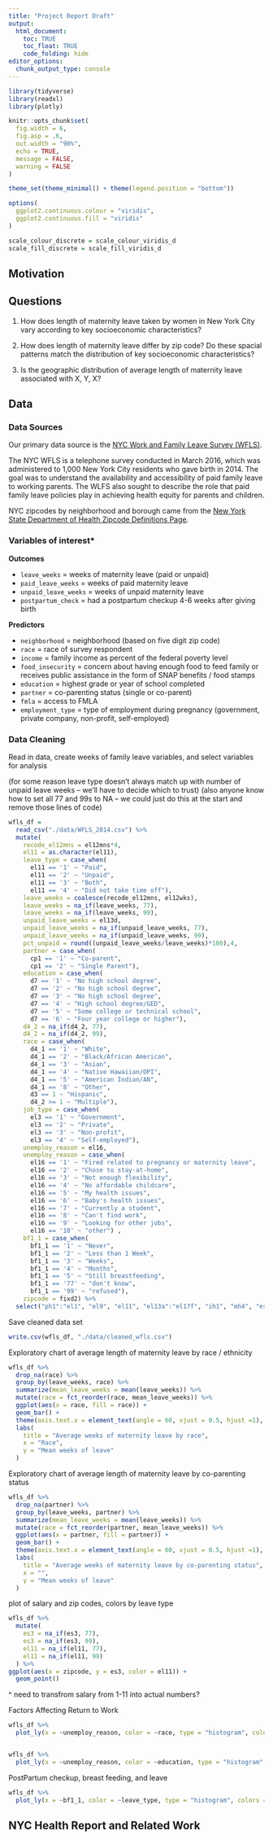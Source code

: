 ```yaml
---
title: "Project Report Draft"
output: 
  html_document:
    toc: TRUE
    toc_float: TRUE
    code_folding: hide
editor_options: 
  chunk_output_type: console
---
```


```r
library(tidyverse)
library(readxl)
library(plotly)

knitr::opts_chunk$set(
  fig.width = 6,
  fig.asp = .6,
  out.width = "90%", 
  echo = TRUE,
  message = FALSE,
  warning = FALSE
)

theme_set(theme_minimal() + theme(legend.position = "bottom"))

options(
  ggplot2.continuous.colour = "viridis",
  ggplot2.continuous.fill = "viridis"
)

scale_colour_discrete = scale_colour_viridis_d
scale_fill_discrete = scale_fill_viridis_d
```

<style type="text/css">

h1.title {
  text-align: center;
}

</style>

## Motivation


## Questions

1. How does length of maternity leave taken by women in New York City vary according to key socioeconomic characteristics?

2. How does length of maternity leave differ by zip code? Do these spacial patterns match the distribution of key socioeconomic characteristics?

3. Is the geographic distribution of average length of maternity leave associated with X, Y, X?

## Data 

### **Data Sources**

Our primary data source is the [NYC Work and Family Leave Survey (WFLS)](https://data.cityofnewyork.us/Health/New-York-City-Work-and-Family-Leave-Survey-WFLS-20/grnn-mvqe).

The NYC WFLS is a telephone survey conducted in March 2016, which was administered to 1,000 New York City residents who gave birth in 2014. The goal was to understand the availability and accessibility of paid family leave to working parents. The WLFS also sought to describe the role that paid family leave policies play in achieving health equity for parents and children.

NYC zipcodes by neighborhood and borough came from the [New York State Department of Health Zipcode Definitions Page](https://www.health.ny.gov/statistics/cancer/registry/appendix/neighborhoods.htm).

### **Variables of interest***

**Outcomes**

 * `leave_weeks` = weeks of maternity leave (paid or unpaid)
 * `paid_leave_weeks` = weeks of paid maternity leave 
 * `unpaid_leave_weeks` = weeks of unpaid maternity leave
 * `postpartum_check` = had a postpartum checkup 4-6 weeks after giving birth
 
**Predictors**

 * `neighborhood` = neighborhood (based on five digit zip code)
 * `race` = race of survey respondent
 * `income` = family income as percent of the federal poverty level
 * `food_insecurity` = concern about having enough food to feed family or receives public assistance in the form of SNAP benefits / food stamps
 * `education` = highest grade or year of school completed
 * `partner` = co-parenting status (single or co-parent)
 * `fmla` = access to FMLA
 * `employment_type` = type of employment during pregnancy (government, private company, non-profit, self-employed)

### **Data Cleaning**

Read in data, create weeks of family leave variables, and select variables for analysis

(for some reason leave type doesn't always match up with number of unpaid leave weeks -- we'll have to decide which to trust)
(also anyone know how to set all 77 and 99s to NA -- we could just do this at the start and remove those lines of code)

```r
wfls_df = 
  read_csv("./data/WFLS_2014.csv") %>% 
  mutate(
    recode_el12mns = el12mns*4,
    el11 = as.character(el11),
    leave_type = case_when(
      el11 == '1' ~ "Paid",
      el11 == '2' ~ "Unpaid",
      el11 == '3' ~ "Both",
      el11 == '4' ~ "Did not take time off"),
    leave_weeks = coalesce(recode_el12mns, el12wks),
    leave_weeks = na_if(leave_weeks, 77),
    leave_weeks = na_if(leave_weeks, 99),
    unpaid_leave_weeks = el13d,
    unpaid_leave_weeks = na_if(unpaid_leave_weeks, 77),
    unpaid_leave_weeks = na_if(unpaid_leave_weeks, 99),
    pct_unpaid = round((unpaid_leave_weeks/leave_weeks)*100),4,
    partner = case_when(
      cp1 == '1' ~ "Co-parent",
      cp1 == '2' ~ "Single Parent"),
    education = case_when(
      d7 == '1' ~ "No high school degree",
      d7 == '2' ~ "No high school degree",
      d7 == '3' ~ "No high school degree",
      d7 == '4' ~ "High school degree/GED",
      d7 == '5' ~ "Some college or technical school",
      d7 == '6' ~ "Four year college or higher"),
    d4_2 = na_if(d4_2, 77),
    d4_2 = na_if(d4_2, 99),
    race = case_when(
      d4_1 == '1' ~ "White",
      d4_1 == '2' ~ "Black/African American",
      d4_1 == '3' ~ "Asian",
      d4_1 == '4' ~ "Native Hawaiian/OPI",
      d4_1 == '5' ~ "American Indian/AN",
      d4_1 == '8' ~ "Other",
      d3 == 1 ~ "Hispanic",
      d4_2 >= 1 ~ "Multiple"),
    job_type = case_when(
      el3 == '1' ~ "Government",
      el3 == '2' ~ "Private",
      el3 == '3' ~ "Non-profit",
      el3 == '4' ~ "Self-employed"), 
    unemploy_reason = el16, 
    unemploy_reason = case_when( 
      el16 == '1' ~ "Fired related to pregnancy or maternity leave", 
      el16 == '2' ~ "Chose to stay-at-home", 
      el16 == '3' ~ "Not enough flexibility", 
      el16 == '4' ~ "No affordable childcare", 
      el16 == '5' ~ "My health issues", 
      el16 == '6' ~ "Baby's health issues", 
      el16 == '7' ~ "Currently a student", 
      el16 == '8' ~ "Can't find work", 
      el16 == '9' ~ "Looking for other jobs", 
      el16 == '10' ~ "other") ,
    bf1_1 = case_when(
      bf1_1 == '1' ~ "Never", 
      bf1_1 == '2' ~ "Less than 1 Week", 
      bf1_1 == '3' ~ "Weeks", 
      bf1_1 == '4' ~ "Months", 
      bf1_1 == '5' ~ "Still breastfeeding", 
      bf1_1 == '77' ~ "don't know", 
      bf1_1 == '99' ~ "refused"), 
    zipcode = fixd2) %>% 
  select("ph1":"el1", "el9", "el11", "el13a":"el17f", "ih1", "mh4", "es1a": "es3", "SAMP_WEIGHT", "POP_WEIGHT", "leave_type":"pct_unpaid", "partner":"zipcode", "d4_2", "unemploy_reason", "bf1_1")
```

Save cleaned data set

```r
write.csv(wfls_df, "./data/cleaned_wfls.csv")
```


Exploratory chart of average length of maternity leave by race / ethnicity 

```r
wfls_df %>% 
  drop_na(race) %>% 
  group_by(leave_weeks, race) %>%
  summarize(mean_leave_weeks = mean(leave_weeks)) %>%
  mutate(race = fct_reorder(race, mean_leave_weeks)) %>%
  ggplot(aes(x = race, fill = race)) +
  geom_bar() +
  theme(axis.text.x = element_text(angle = 60, vjust = 0.5, hjust =1), legend.position = "none") +
  labs(
    title = "Average weeks of maternity leave by race",
    x = "Race",
    y = "Mean weeks of leave"
  )
```

Exploratory chart of average length of maternity leave by co-parenting status

```r
wfls_df %>% 
  drop_na(partner) %>% 
  group_by(leave_weeks, partner) %>%
  summarize(mean_leave_weeks = mean(leave_weeks)) %>%
  mutate(race = fct_reorder(partner, mean_leave_weeks)) %>%
  ggplot(aes(x = partner, fill = partner)) +
  geom_bar() +
  theme(axis.text.x = element_text(angle = 60, vjust = 0.5, hjust =1), legend.position = "none") +
  labs(
    title = "Average weeks of maternity leave by co-parenting status",
    x = "",
    y = "Mean weeks of leave"
  )
```


plot of salary and zip codes, colors by leave type

```r
wfls_df %>%  
  mutate(
    es3 = na_if(es3, 77),
    es3 = na_if(es3, 99),
    el11 = na_if(el11, 77),
    el11 = na_if(el11, 99)
  ) %>% 
ggplot(aes(x = zipcode, y = es3, color = el11)) +
  geom_point()
```
^ need to transfrom salary from 1-11 into actual numbers?



Factors Affecting Return to Work 
```r
wfls_df %>%
  plot_ly(x = ~unemploy_reason, color = ~race, type = "histogram", colors = "viridis")


wfls_df %>%
  plot_ly(x = ~unemploy_reason, color = ~education, type = "histogram", colors = "viridis")
```


PostPartum checkup, breast feeding, and leave
```r
wfls_df %>%
  plot_ly(x = ~bf1_1, color = ~leave_type, type = "histogram", colors = "viridis")

```







## NYC Health Report and Related Work